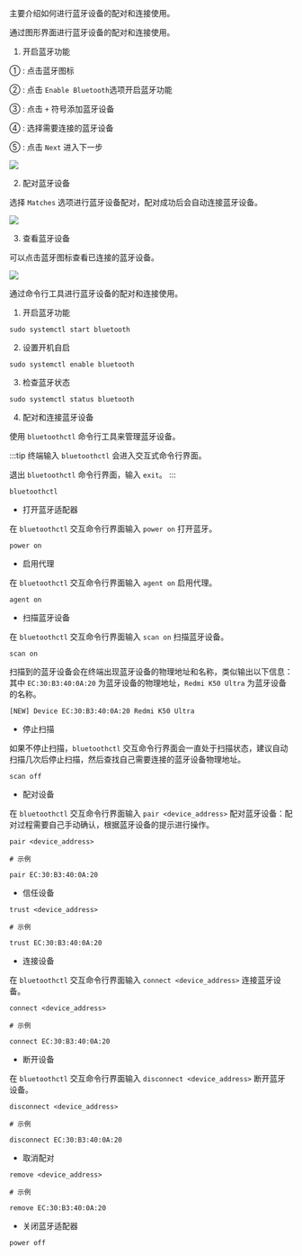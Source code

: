 主要介绍如何进行蓝牙设备的配对和连接使用。

<Tabs queryString="web-mode">

<TabItem value="图形界面">

通过图形界面进行蓝牙设备的配对和连接使用。

1. 开启蓝牙功能

① : 点击蓝牙图标

② : 点击 `Enable Bluetooth`选项开启蓝牙功能

③ : 点击 `+` 符号添加蓝牙设备

④ : 选择需要连接的蓝牙设备

⑤ : 点击 `Next` 进入下一步

<div style={{ textAlign: "center" }}>
  <img
    src="/img/common/tools/radxa-os/blue-01.webp"
    style={{ width: "100%", maxWidth: "1200px" }}
  />
</div>

2. 配对蓝牙设备

选择 `Matches` 选项进行蓝牙设备配对，配对成功后会自动连接蓝牙设备。

<div style={{ textAlign: "center" }}>
  <img
    src="/img/common/tools/radxa-os/blue-02.webp"
    style={{ width: "100%", maxWidth: "1200px" }}
  />
</div>

3. 查看蓝牙设备

可以点击蓝牙图标查看已连接的蓝牙设备。

<div style={{ textAlign: "center" }}>
  <img
    src="/img/common/tools/radxa-os/blue-03.webp"
    style={{ width: "100%", maxWidth: "1200px" }}
  />
</div>

</TabItem>

<TabItem value="命令行模式">

通过命令行工具进行蓝牙设备的配对和连接使用。

1. 开启蓝牙功能

<NewCodeBlock tip="radxa@device$" type="device">

```
sudo systemctl start bluetooth
```

</NewCodeBlock>

2. 设置开机自启

<NewCodeBlock tip="radxa@device$" type="device">

```
sudo systemctl enable bluetooth
```

</NewCodeBlock>

3. 检查蓝牙状态

<NewCodeBlock tip="radxa@device$" type="device">

```
sudo systemctl status bluetooth
```

</NewCodeBlock>

4. 配对和连接蓝牙设备

使用 `bluetoothctl` 命令行工具来管理蓝牙设备。

:::tip
终端输入 `bluetoothctl` 会进入交互式命令行界面。

退出 `bluetoothctl` 命令行界面，输入 `exit`。
:::

<NewCodeBlock tip="radxa@device$" type="device">

```
bluetoothctl
```

</NewCodeBlock>

- 打开蓝牙适配器

在 `bluetoothctl` 交互命令行界面输入 `power on` 打开蓝牙。

<NewCodeBlock tip="radxa@device$" type="device">

```
power on
```

</NewCodeBlock>

- 启用代理

在 `bluetoothctl` 交互命令行界面输入 `agent on` 启用代理。

<NewCodeBlock tip="radxa@device$" type="device">

```
agent on
```

</NewCodeBlock>

- 扫描蓝牙设备

在 `bluetoothctl` 交互命令行界面输入 `scan on` 扫描蓝牙设备。

<NewCodeBlock tip="radxa@device$" type="device">

```
scan on
```

</NewCodeBlock>

扫描到的蓝牙设备会在终端出现蓝牙设备的物理地址和名称，类似输出以下信息：其中 `EC:30:B3:40:0A:20` 为蓝牙设备的物理地址，`Redmi K50 Ultra` 为蓝牙设备的名称。

```
[NEW] Device EC:30:B3:40:0A:20 Redmi K50 Ultra
```

- 停止扫描

如果不停止扫描，`bluetoothctl` 交互命令行界面会一直处于扫描状态，建议自动扫描几次后停止扫描，然后查找自己需要连接的蓝牙设备物理地址。

<NewCodeBlock tip="radxa@device$" type="device">

```
scan off
```

</NewCodeBlock>

- 配对设备

在 `bluetoothctl` 交互命令行界面输入 `pair <device_address>` 配对蓝牙设备：配对过程需要自己手动确认，根据蓝牙设备的提示进行操作。

<NewCodeBlock tip="radxa@device$" type="device">

```
pair <device_address>

# 示例

pair EC:30:B3:40:0A:20
```

</NewCodeBlock>

- 信任设备

<NewCodeBlock tip="radxa@device$" type="device">

```
trust <device_address>

# 示例

trust EC:30:B3:40:0A:20
```

</NewCodeBlock>

- 连接设备

在 `bluetoothctl` 交互命令行界面输入 `connect <device_address>` 连接蓝牙设备。

<NewCodeBlock tip="radxa@device$" type="device">

```
connect <device_address>

# 示例

connect EC:30:B3:40:0A:20
```

</NewCodeBlock>

- 断开设备

在 `bluetoothctl` 交互命令行界面输入 `disconnect <device_address>` 断开蓝牙设备。

<NewCodeBlock tip="radxa@device$" type="device">

```
disconnect <device_address>

# 示例

disconnect EC:30:B3:40:0A:20
```

</NewCodeBlock>

- 取消配对

<NewCodeBlock tip="radxa@device$" type="device">

```
remove <device_address>

# 示例

remove EC:30:B3:40:0A:20
```

</NewCodeBlock>

- 关闭蓝牙适配器

<NewCodeBlock tip="radxa@device$" type="device">

```
power off
```

</NewCodeBlock>

</TabItem>

</Tabs>
